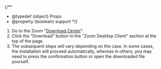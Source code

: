 
{/**
  * @typedef {object} Props
  * @property {boolean} support
  */}

1. Go to the Zoom "[Download Center](https://zoom.us/download)".
2. Click the "Download" button in the "Zoom Desktop Client" section at the top of the page.
3. The subsequent steps will vary depending on the case. In some cases, the installation will proceed automatically, whereas in others, you may need to press the confirmation button or open the downloaded file yourself.

<Support lang="ja" show={props.support} />
